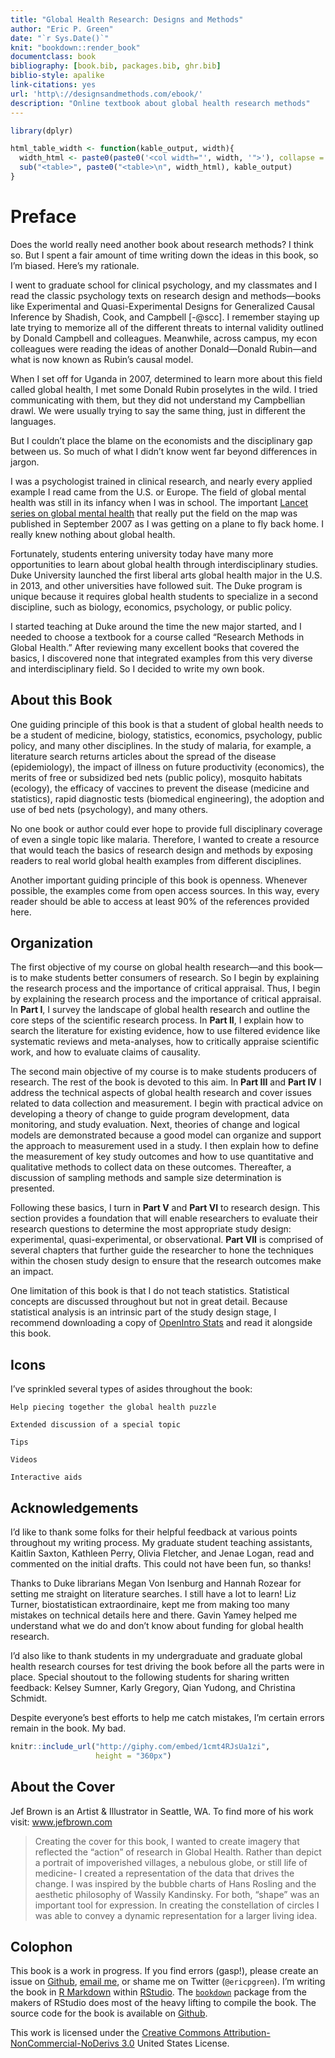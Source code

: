 ```yaml
--- 
title: "Global Health Research: Designs and Methods"
author: "Eric P. Green"
date: "`r Sys.Date()`"
knit: "bookdown::render_book"
documentclass: book
bibliography: [book.bib, packages.bib, ghr.bib]
biblio-style: apalike
link-citations: yes
url: 'http\://designsandmethods.com/ebook/'
description: "Online textbook about global health research methods"
---
```


```r
library(dplyr)

html_table_width <- function(kable_output, width){
  width_html <- paste0(paste0('<col width="', width, '">'), collapse = "\n")
  sub("<table>", paste0("<table>\n", width_html), kable_output)
}
```

# Preface{-}

Does the world really need another book about research methods? I think so. But I spent a fair amount of time writing down the ideas in this book, so I’m biased. Here’s my rationale.

I went to graduate school for clinical psychology, and my classmates and I read the classic psychology texts on research design and methods—books like Experimental and Quasi-Experimental Designs for Generalized Causal Inference by Shadish, Cook, and Campbell [-@scc]. I remember staying up late trying to memorize all of the different threats to internal validity outlined by Donald Campbell and colleagues. Meanwhile, across campus, my econ colleagues were reading the ideas of another Donald—Donald Rubin—and what is now known as Rubin’s causal model.

When I set off for Uganda in 2007, determined to learn more about this field called global health, I met some Donald Rubin proselytes in the wild. I tried communicating with them, but they did not understand my Campbellian drawl. We were usually trying to say the same thing, just in different the languages.

But I couldn’t place the blame on the economists and the disciplinary gap between us. So much of what I didn’t know went far beyond differences in jargon.

I was a psychologist trained in clinical research, and nearly every applied example I read came from the U.S. or Europe. The field of global mental health was still in its infancy when I was in school. The important <a href="http://www.thelancet.com/series/global-mental-health" target="_blank">Lancet series on global mental health</a> that really put the field on the map was published in September 2007 as I was getting on a plane to fly back home. I really knew nothing about global health.

Fortunately, students entering university today have many more opportunities to learn about global health through interdisciplinary studies. Duke University launched the first liberal arts global health major in the U.S. in 2013, and other universities have followed suit. The Duke program is unique because it requires global health students to specialize in a second discipline, such as biology, economics, psychology, or public policy.

I started teaching at Duke around the time the new major started, and I needed to choose a textbook for a course called "Research Methods in Global Health." After reviewing many excellent books that covered the basics, I discovered none that integrated examples from this very diverse and interdisciplinary field. So I decided to write my own book.

## About this Book{-}

One guiding principle of this book is that a student of global health needs to be a student of medicine, biology, statistics, economics, psychology, public policy, and many other disciplines. In the study of malaria, for example, a literature search returns articles about the spread of the disease (epidemiology), the impact of illness on future productivity (economics), the merits of free or subsidized bed nets (public policy), mosquito habitats (ecology), the efficacy of vaccines to prevent the disease (medicine and statistics), rapid diagnostic tests (biomedical engineering), the adoption and use of bed nets (psychology), and many others.

No one book or author could ever hope to provide full disciplinary coverage of even a single topic like malaria. Therefore, I wanted to create a resource that would teach the basics of research design and methods by exposing readers to real world global health examples from different disciplines.

Another important guiding principle of this book is openness. Whenever possible, the examples come from open access sources. In this way, every reader should be able to access at least 90% of the references provided here.

## Organization{-}

The first objective of my course on global health research—and this book—is to make students better consumers of research. So I begin by explaining the research process and the importance of critical appraisal. Thus, I begin by explaining the research process and the importance of critical appraisal. In **Part I**, I survey the landscape of global health research and outline the core steps of the scientific research process. In **Part II**, I explain how to search the literature for existing evidence, how to use filtered evidence like systematic reviews and meta-analyses, how to critically appraise scientific work, and how to evaluate claims of causality.

The second main objective of my course is to make students producers of research. The rest of the book is devoted to this aim. In **Part III** and **Part IV** I address the technical aspects of global health research and cover issues related to data collection and measurement. I begin with practical advice on developing a theory of change to guide program development, data monitoring, and study evaluation. Next, theories of change and logical models are demonstrated because a good model can organize and support the approach to measurement used in a study. I then explain how to define the measurement of key study outcomes and how to use quantitative and qualitative methods to collect data on these outcomes. Thereafter, a discussion of sampling methods and sample size determination is presented.

Following these basics, I turn in **Part V** and **Part VI** to research design. This section provides a foundation that will enable researchers to evaluate their research questions to determine the most appropriate study design: experimental, quasi-experimental, or observational. **Part VII** is comprised of several chapters that further guide the researcher to hone the techniques within the chosen study design to ensure that the research outcomes make an impact.

One limitation of this book is that I do not teach statistics. Statistical concepts are discussed throughout but not in great detail. Because statistical analysis is an intrinsic part of the study design stage, I recommend downloading a copy of [OpenIntro Stats](https://www.openintro.org/stat/) and read it alongside this book. 

## Icons {-}

I’ve sprinkled several types of asides throughout the book:

```block
Help piecing together the global health puzzle
```

```block
Extended discussion of a special topic
```

```block
Tips
```

```block
Videos
```

```block
Interactive aids
```

## Acknowledgements{-}

I'd like to thank some folks for their helpful feedback at various points throughout my writing process. My graduate student teaching assistants, Kaitlin Saxton, Kathleen Perry, Olivia Fletcher, and Jenae Logan, read and commented on the initial drafts. This could not have been fun, so thanks!

Thanks to Duke librarians Megan Von Isenburg and Hannah Rozear for setting me straight on literature searches. I still have a lot to learn! Liz Turner, biostatistican extraordinaire, kept me from making too many mistakes on technical details here and there. Gavin Yamey helped me understand what we do and don't know about funding for global health research.

I'd also like to thank students in my undergraduate and graduate global health research courses for test driving the book before all the parts were in place. Special shoutout to the following students for sharing written feedback: Kelsey Sumner, Karly Gregory, Qian Yudong, and Christina Schmidt.

Despite everyone's best efforts to help me catch mistakes, I'm certain errors remain in the book. My bad.

```r
knitr::include_url("http://giphy.com/embed/1cmt4RJsUa1zi",
                   height = "360px")
```

## About the Cover{-}

Jef Brown is an Artist & Illustrator in Seattle, WA. To find more of his work visit: [www.jefbrown.com](http://www.jefbrown.com)

> Creating the cover for this book, I wanted to create imagery that reflected the “action” of research in Global Health. Rather than depict a portrait of impoverished villages, a nebulous globe, or still life of medicine- I created a representation of the data that drives the change. I was inspired by the bubble charts of Hans Rosling and the aesthetic philosophy of Wassily Kandinsky. For both, “shape” was an important tool for expression. In creating the constellation of circles I was able to convey a dynamic representation for a larger living idea.

## Colophon{-}

This book is a work in progress. If you find errors (gasp!), please create an issue on [Github](https://github.com/ericpgreen/GHR), [email me](eric.green@duke.edu), or shame me on Twitter (`@ericpgreen`). I'm writing the book in [R Markdown](http://rmarkdown.rstudio.com/) within [RStudio](https://www.rstudio.com/). The [`bookdown`](https://github.com/rstudio/bookdown) package from the makers of RStudio does most of the heavy lifting to compile the book. The source code for the book is available on [Github](https://github.com/ericpgreen/GHRbook).

This work is licensed under the [Creative Commons Attribution-NonCommercial-NoDerivs 3.0](http://creativecommons.org/licenses/by-nc-nd/3.0/us/) United States License.
